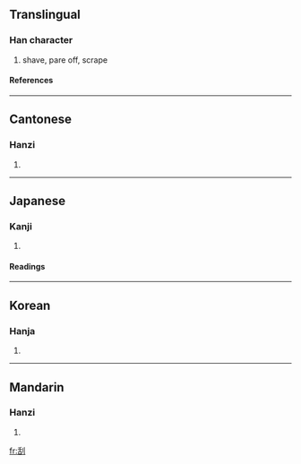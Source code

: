 {{see|颳}}

==Translingual==
===Han character===
{{Han char|rad=刀|as=06|sn=8|four=2260<sub>0</sub>|canj=竹口中弓 (HRLN)}}
# shave, pare off, scrape
====References====
{{Han ref|kx=0138.290|dkj=01943|dj=0314.070|hdz=10335.030|uh=522E|ud=21038|bh=A8ED|bd=43245}}
----
==Cantonese==
===Hanzi===
{{yue-hanzi|jyut=|y=gwaat3}}
# {{defn|Cantonese}}
----
==Japanese==
===Kanji===
{{ja-kanji|grade=|rs=刀06}}
# {{defn|Japanese}}
====Readings====
{{ja-readings|on=[[かつ]] (katsu)|kun=[[けずる]] (kezuru)}}
----
==Korean==
===Hanja===
{{ko-hanja|hangeul=괄|rv=gwal|mr=kwal}}
# {{defn|Korean}}
----
==Mandarin==
===Hanzi===
{{cmn-hanzi|tra=颳|pin=[[guā]] (gua1)|wg=kua<sup>1</sup>}}
# {{defn|Mandarin}}

[[fr:刮]]